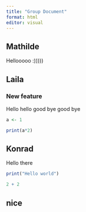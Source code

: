 ```yaml
---
title: "Group Document"
format: html
editor: visual
---
```


## Mathilde

Hellooooo :)))))

## Laila

### New feature

Hello hello good bye good bye

```r

a <- 1

print(a*2)

```


## Konrad

Hello there

```r
print("Hello world")
```

```r
2 + 2
```

## nice
